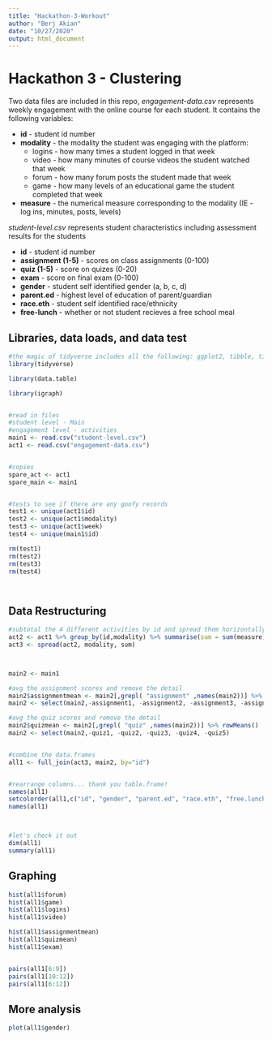```yaml
---
title: "Hackathon-3-Workout"
author: "Berj Akian"
date: "10/27/2020"
output: html_document
---
```


# Hackathon 3 - Clustering

Two data files are included in this repo, *engagement-data.csv* represents weekly engagement with the online course for each student. It contains the following variables:

* **id** - student id number
* **modality** - the modality the student was engaging with the platform:  
  * logins - how many times a student logged in that week  
  * video - how many minutes of course videos the student watched that week  
  * forum - how many forum posts the student made that week  
  * game - how many levels of an educational game the student completed that week  
* **measure** - the numerical measure corresponding to the modality (IE - log ins, minutes, posts, levels)  

*student-level.csv* represents student characteristics including assessment results for the students

* **id** - student id number
* **assignment (1-5)** - scores on class assignments (0-100)
* **quiz (1-5)** - score on quizes (0-20)  
* **exam** - score on final exam (0-100)
* **gender** - student self identified gender (a, b, c, d)
* **parent.ed** - highest level of education of parent/guardian
* **race.eth** - student self identified race/ethnicity
* **free-lunch** - whether or not student recieves a free school meal


## Libraries, data loads, and data test 
```r
#the magic of tidyverse includes all the following: ggplot2, tibble, tidyr, readr, purrr, dplyr, stringr, forcats
library(tidyverse)

library(data.table)

library(igraph)


#read in files
#student level - Main
#engagement level - activities
main1 <- read.csv("student-level.csv")
act1 <- read.csv("engagement-data.csv")


#copies
spare_act <- act1
spare_main <- main1


#tests to see if there are any goofy records
test1 <- unique(act1$id)
test2 <- unique(act1$modality)
test3 <- unique(act1$week)
test4 <- unique(main1$id)

rm(test1)
rm(test2)
rm(test3)
rm(test4)




```



## Data Restructuring
```r


#subtotal the 4 different activities by id and spread them horizontally
act2 <- act1 %>% group_by(id,modality) %>% summarise(sum = sum(measure))
act3 <- spread(act2, modality, sum)



main2 <- main1

#avg the assignment scores and remove the detail
main2$assignmentmean <- main2[,grepl( "assignment" ,names(main2))] %>% rowMeans()
main2 <- select(main2,-assignment1, -assignment2, -assignment3, -assignment4, -assignment5)

#avg the quiz scores and remove the detail
main2$quizmean <- main2[,grepl( "quiz" ,names(main2))] %>% rowMeans()
main2 <- select(main2,-quiz1, -quiz2, -quiz3, -quiz4, -quiz5)


#combine the data.frames
all1 <- full_join(act3, main2, by="id")


#rearrange columns... thank you table.frame!
names(all1)
setcolorder(all1,c("id", "gender", "parent.ed", "race.eth", "free.lunch", "forum", "game", "logins", "video", "assignmentmean", "quizmean", "exam"))
names(all1)



#let's check it out
dim(all1)
summary(all1)

```


## Graphing
```r

hist(all1$forum)
hist(all1$game)
hist(all1$logins)
hist(all1$video)

hist(all1$assignmentmean)
hist(all1$quizmean)
hist(all1$exam)


pairs(all1[6:9])
pairs(all1[10:12])
pairs(all1[6:12])

```

## More analysis

```r
plot(all1$gender)
```






